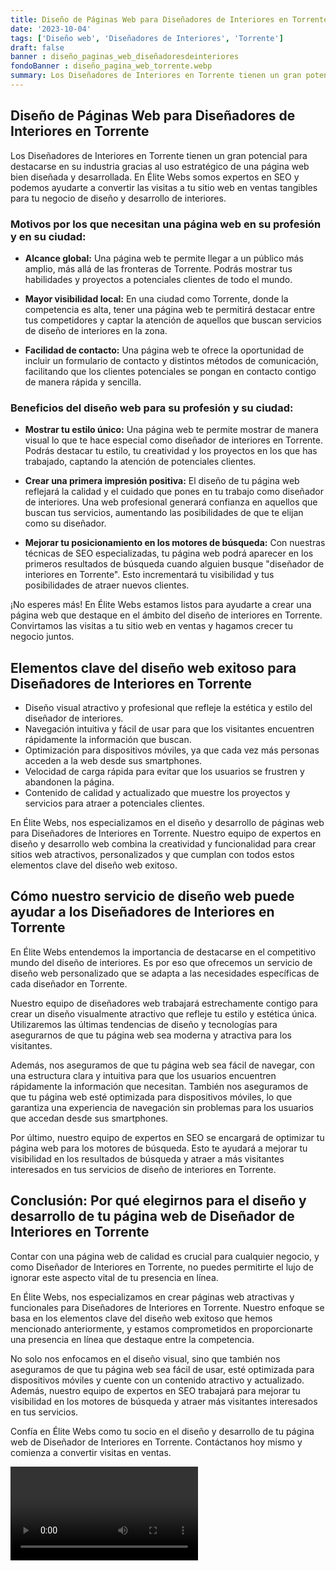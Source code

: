 ```yaml
---
title: Diseño de Páginas Web para Diseñadores de Interiores en Torrente
date: '2023-10-04'
tags: ['Diseño web', 'Diseñadores de Interiores', 'Torrente']
draft: false
banner : diseño_paginas_web_diseñadoresdeinteriores
fondoBanner : diseño_pagina_web_torrente.webp
summary: Los Diseñadores de Interiores en Torrente tienen un gran potencial para destacarse en su industria gracias al uso estratégico de una página web bien diseñada y desarrollada. En Élite Webs somos expertos en SEO y podemos ayudarte a convertir las visitas a tu sitio web en ventas tangibles para tu negocio de diseño y desarrollo de interiores.
---
```


## Diseño de Páginas Web para Diseñadores de Interiores en Torrente

Los Diseñadores de Interiores en Torrente tienen un gran potencial para destacarse en su industria gracias al uso estratégico de una página web bien diseñada y desarrollada. En Élite Webs somos expertos en SEO y podemos ayudarte a convertir las visitas a tu sitio web en ventas tangibles para tu negocio de diseño y desarrollo de interiores.

### Motivos por los que necesitan una página web en su profesión y en su ciudad:

- **Alcance global:** Una página web te permite llegar a un público más amplio, más allá de las fronteras de Torrente. Podrás mostrar tus habilidades y proyectos a potenciales clientes de todo el mundo.

- **Mayor visibilidad local:** En una ciudad como Torrente, donde la competencia es alta, tener una página web te permitirá destacar entre tus competidores y captar la atención de aquellos que buscan servicios de diseño de interiores en la zona.

- **Facilidad de contacto:** Una página web te ofrece la oportunidad de incluir un formulario de contacto y distintos métodos de comunicación, facilitando que los clientes potenciales se pongan en contacto contigo de manera rápida y sencilla.

### Beneficios del diseño web para su profesión y su ciudad:

- **Mostrar tu estilo único:** Una página web te permite mostrar de manera visual lo que te hace especial como diseñador de interiores en Torrente. Podrás destacar tu estilo, tu creatividad y los proyectos en los que has trabajado, captando la atención de potenciales clientes.

- **Crear una primera impresión positiva:** El diseño de tu página web reflejará la calidad y el cuidado que pones en tu trabajo como diseñador de interiores. Una web profesional generará confianza en aquellos que buscan tus servicios, aumentando las posibilidades de que te elijan como su diseñador.

- **Mejorar tu posicionamiento en los motores de búsqueda:** Con nuestras técnicas de SEO especializadas, tu página web podrá aparecer en los primeros resultados de búsqueda cuando alguien busque "diseñador de interiores en Torrente". Esto incrementará tu visibilidad y tus posibilidades de atraer nuevos clientes.

¡No esperes más! En Élite Webs estamos listos para ayudarte a crear una página web que destaque en el ámbito del diseño de interiores en Torrente. Convirtamos las visitas a tu sitio web en ventas y hagamos crecer tu negocio juntos.

<GifSeo />

<Cta />

## Elementos clave del diseño web exitoso para Diseñadores de Interiores en Torrente

- Diseño visual atractivo y profesional que refleje la estética y estilo del diseñador de interiores.
- Navegación intuitiva y fácil de usar para que los visitantes encuentren rápidamente la información que buscan.
- Optimización para dispositivos móviles, ya que cada vez más personas acceden a la web desde sus smartphones.
- Velocidad de carga rápida para evitar que los usuarios se frustren y abandonen la página.
- Contenido de calidad y actualizado que muestre los proyectos y servicios para atraer a potenciales clientes.

En Élite Webs, nos especializamos en el diseño y desarrollo de páginas web para Diseñadores de Interiores en Torrente. Nuestro equipo de expertos en diseño y desarrollo web combina la creatividad y funcionalidad para crear sitios web atractivos, personalizados y que cumplan con todos estos elementos clave del diseño web exitoso.

## Cómo nuestro servicio de diseño web puede ayudar a los Diseñadores de Interiores en Torrente

En Élite Webs entendemos la importancia de destacarse en el competitivo mundo del diseño de interiores. Es por eso que ofrecemos un servicio de diseño web personalizado que se adapta a las necesidades específicas de cada diseñador en Torrente.

Nuestro equipo de diseñadores web trabajará estrechamente contigo para crear un diseño visualmente atractivo que refleje tu estilo y estética única. Utilizaremos las últimas tendencias de diseño y tecnologías para asegurarnos de que tu página web sea moderna y atractiva para los visitantes.

Además, nos aseguramos de que tu página web sea fácil de navegar, con una estructura clara y intuitiva para que los usuarios encuentren rápidamente la información que necesitan. También nos aseguramos de que tu página web esté optimizada para dispositivos móviles, lo que garantiza una experiencia de navegación sin problemas para los usuarios que accedan desde sus smartphones.

Por último, nuestro equipo de expertos en SEO se encargará de optimizar tu página web para los motores de búsqueda. Esto te ayudará a mejorar tu visibilidad en los resultados de búsqueda y atraer a más visitantes interesados en tus servicios de diseño de interiores en Torrente.

## Conclusión: Por qué elegirnos para el diseño y desarrollo de tu página web de Diseñador de Interiores en Torrente

Contar con una página web de calidad es crucial para cualquier negocio, y como Diseñador de Interiores en Torrente, no puedes permitirte el lujo de ignorar este aspecto vital de tu presencia en línea.

En Élite Webs, nos especializamos en crear páginas web atractivas y funcionales para Diseñadores de Interiores en Torrente. Nuestro enfoque se basa en los elementos clave del diseño web exitoso que hemos mencionado anteriormente, y estamos comprometidos en proporcionarte una presencia en línea que destaque entre la competencia.

No solo nos enfocamos en el diseño visual, sino que también nos aseguramos de que tu página web sea fácil de usar, esté optimizada para dispositivos móviles y cuente con un contenido atractivo y actualizado. Además, nuestro equipo de expertos en SEO trabajará para mejorar tu visibilidad en los motores de búsqueda y atraer más visitantes interesados en tus servicios.

Confía en Élite Webs como tu socio en el diseño y desarrollo de tu página web de Diseñador de Interiores en Torrente. Contáctanos hoy mismo y comienza a convertir visitas en ventas.

<Video />

<CtaBot job='Diseñadores de Interiores' city='Torrente'/>

<Gmaps query='Torrente+españa+maps' />